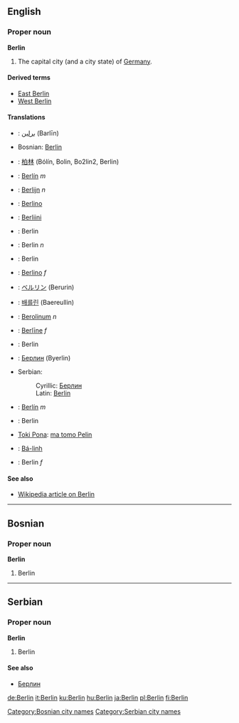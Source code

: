{{wikipedia}}
==English==
===Proper noun===
'''Berlin'''

#The capital city (and a city state) of [[Germany]].

====Derived terms====
*[[East Berlin]]
*[[West Berlin]]

====Translations====
{{top}}
*{{ar}}: [[برلين]] (Barlīn)
*Bosnian: [[Berlin#Bosnian|Berlin]] {{m}}
*{{zh}}: [[柏林]] (Bólín, Bolin, Bo2lin2, Berlin)
*{{cs}}: [[Berlín]] ''m''
*{{nl}}: [[Berlijn]] ''n''
*{{eo}}: [[Berlino]]
*{{fi}}: [[Berliini]]
*{{fr}}: Berlin
*{{de}}: Berlin ''n''
*{{hu}}: Berlin
*{{it}}: [[Berlino]] ''f''
{{mid}}
*{{ja}}: [[ベルリン]] (Berurin)
*{{ko}}: [[배를린]] (Baereullin)
*{{la}}: [[Berolinum]] ''n''
*{{lv}}: [[Berlīne]] ''f''
*{{pl}}: Berlin
*{{ru}}: [[Берлин]] (Byerlin)
*Serbian:
*:Cyrillic: [[Берлин#Serbian|Берлин]] {{m}}
*:Latin: [[Berlin#Serbian|Berlin]] {{m}}
*{{es}}: [[Berlín]] ''m''
*{{sv}}: Berlin
*[[Toki Pona]]: [[ma tomo Pelin]]
*{{vi}}: [[Bá-linh]]
*{{cy}}: Berlin ''f''
{{bottom}}

====See also====
*[[w:Berlin|Wikipedia article on Berlin]]

----

==Bosnian==
===Proper noun===
'''Berlin''' {{m}}
#Berlin
[[Category:Bosnian city names]]

----

==Serbian==
===Proper noun===
'''Berlin''' {{m}}
#Berlin
====See also====
*[[Берлин#Serbian|Берлин]]
[[Category:Serbian city names]]

[[de:Berlin]]
[[it:Berlin]]
[[ku:Berlin]]
[[hu:Berlin]]
[[ja:Berlin]]
[[pl:Berlin]]
[[fi:Berlin]]